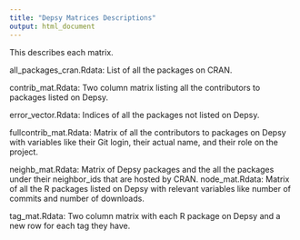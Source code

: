 ```yaml
---
title: "Depsy Matrices Descriptions"
output: html_document
---
```

This describes each matrix. 

all_packages_cran.Rdata:
  List of all the packages on CRAN. 
  
contrib_mat.Rdata: Two column matrix listing all the contributors to packages listed on Depsy.

error_vector.Rdata: Indices of all the packages not listed on Depsy.

fullcontrib_mat.Rdata: Matrix of all the contributors to packages on Depsy with variables like their Git login, their actual name, and their role on the project.

neighb_mat.Rdata: Matrix of Depsy packages and the all the packages under their neighbor_ids that are hosted by CRAN.
node_mat.Rdata: Matrix of all the R packages listed on Depsy with relevant variables like number of commits and number of downloads.

tag_mat.Rdata: Two column matrix with each R package on Depsy and a new row for each tag they have.


